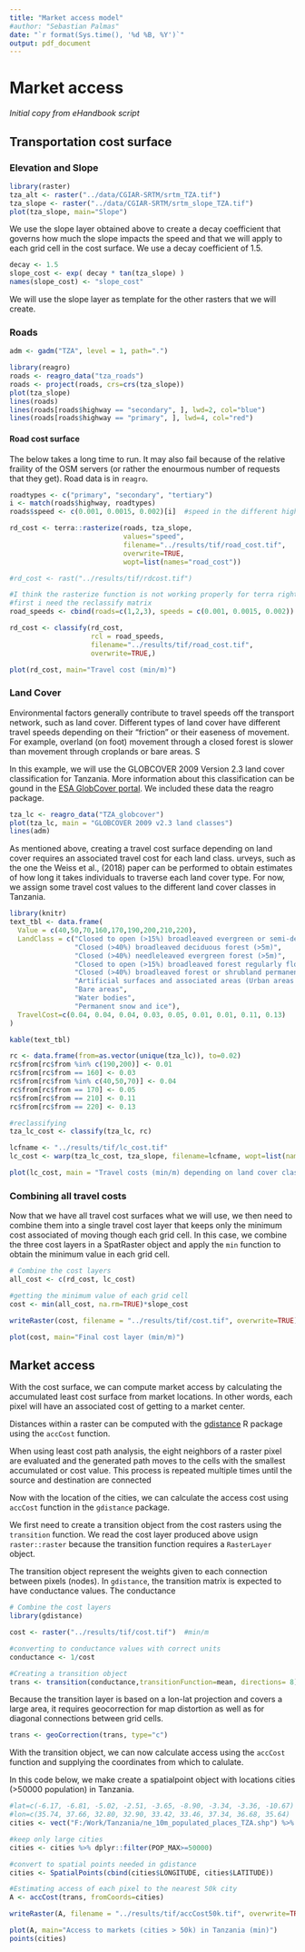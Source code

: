 ```yaml
---
title: "Market access model"
#author: "Sebastian Palmas"
date: "`r format(Sys.time(), '%d %B, %Y')`"
output: pdf_document
---
```


# Market access

*Initial copy from eHandbook script* 

## Transportation cost surface 
### Elevation and Slope

```r
library(raster)
tza_alt <- raster("../data/CGIAR-SRTM/srtm_TZA.tif")
tza_slope <- raster("../data/CGIAR-SRTM/srtm_slope_TZA.tif")
plot(tza_slope, main="Slope")
```

We use the slope layer obtained above to create a decay coefficient that governs how much the slope impacts the speed and that we will apply to each grid cell in the cost surface. We use a decay coefficient of 1.5.

```r
decay <- 1.5
slope_cost <- exp( decay * tan(tza_slope) )
names(slope_cost) <- "slope_cost"
```

We will use the slope layer as template for the other rasters that we will create.


### Roads

```r
adm <- gadm("TZA", level = 1, path=".")
```


```r
library(reagro)
roads <- reagro_data("tza_roads")
roads <- project(roads, crs=crs(tza_slope))
plot(tza_slope)
lines(roads)
lines(roads[roads$highway == "secondary", ], lwd=2, col="blue")
lines(roads[roads$highway == "primary", ], lwd=4, col="red")
```

#### Road cost surface

The below takes a long time to run. It may also fail because of the relative fraility of the OSM servers (or rather the enourmous number of requests that they get). Road data is in `reagro`.


```r
roadtypes <- c("primary", "secondary", "tertiary")
i <- match(roads$highway, roadtypes)
roads$speed <- c(0.001, 0.0015, 0.002)[i]  #speed in the different highways (min/m)

rd_cost <- terra::rasterize(roads, tza_slope,
                            values="speed",
                            filename="../results/tif/road_cost.tif",
                            overwrite=TRUE,
                            wopt=list(names="road_cost"))

#rd_cost <- rast("../results/tif/rdcost.tif")

#I think the rasterize function is not working properly for terra right now. I'll reclassify manually.
#first i need the reclassify matrix
road_speeds <- cbind(roads=c(1,2,3), speeds = c(0.001, 0.0015, 0.002))

rd_cost <- classify(rd_cost,
                    rcl = road_speeds,
                    filename="../results/tif/road_cost.tif",
                    overwrite=TRUE,)

plot(rd_cost, main="Travel cost (min/m)")
```


### Land Cover
Environmental factors generally contribute to travel speeds off the transport network, such as land cover. Different types of land cover have different travel speeds depending on their "friction" or their easeness of movement. For example, overland (on foot) movement through a closed forest is slower than movement through croplands or bare areas. S

In this example, we will use the GLOBCOVER 2009 Version 2.3 land cover classification for Tanzania. More information about this classification can be gound in the [ESA GlobCover portal](http://due.esrin.esa.int/page_globcover.php). We included these data the reagro package.

```r
tza_lc <- reagro_data("TZA_globcover")
plot(tza_lc, main = "GLOBCOVER 2009 v2.3 land classes")
lines(adm)
```

As mentioned above, creating a travel cost surface depending on land cover requires an associated travel cost for each land class. urveys, such as the one the Weiss et al., (2018) paper can be performed to obtain estimates of how long it takes individuals to traverse each land cover type. For now, we assign some travel cost values to the different land cover classes in Tanzania.

```r
library(knitr)
text_tbl <- data.frame(
  Value = c(40,50,70,160,170,190,200,210,220),
  LandClass = c("Closed to open (>15%) broadleaved evergreen or semi-deciduous forest (>5m)",
                "Closed (>40%) broadleaved deciduous forest (>5m)",
                "Closed (>40%) needleleaved evergreen forest (>5m)",
                "Closed to open (>15%) broadleaved forest regularly flooded (semi-permanently or temporarily) - Fresh or brackish water",
                "Closed (>40%) broadleaved forest or shrubland permanently flooded - Saline or brackish water",
                "Artificial surfaces and associated areas (Urban areas >50%)",
                "Bare areas",
                "Water bodies",
                "Permanent snow and ice"),
  TravelCost=c(0.04, 0.04, 0.04, 0.03, 0.05, 0.01, 0.01, 0.11, 0.13)
)

kable(text_tbl)
```

```r
rc <- data.frame(from=as.vector(unique(tza_lc)), to=0.02)
rc$from[rc$from %in% c(190,200)] <- 0.01
rc$from[rc$from == 160] <- 0.03
rc$from[rc$from %in% c(40,50,70)] <- 0.04
rc$from[rc$from == 170] <- 0.05
rc$from[rc$from == 210] <- 0.11
rc$from[rc$from == 220] <- 0.13

#reclassifying
tza_lc_cost <- classify(tza_lc, rc) 
```


```r
lcfname <- "../results/tif/lc_cost.tif"
lc_cost <- warp(tza_lc_cost, tza_slope, filename=lcfname, wopt=list(names="lc_cost"), overwrite=TRUE)
```


```r
plot(lc_cost, main = "Travel costs (min/m) depending on land cover class")
```


### Combining all travel costs

Now that we have all travel cost surfaces what we will use, we then need to combine them into a single travel cost layer that keeps only the minimum cost associated of moving though each grid cell. In this case, we combine the three cost layers in a SpatRaster object and apply the `min` function to obtain the minimum value in each grid cell.

```r
# Combine the cost layers
all_cost <- c(rd_cost, lc_cost)

#getting the minimum value of each grid cell
cost <- min(all_cost, na.rm=TRUE)*slope_cost

writeRaster(cost, filename = "../results/tif/cost.tif", overwrite=TRUE)

plot(cost, main="Final cost layer (min/m)")
```


## Market access

With the cost surface, we can compute market access by calculating the accumulated least cost surface from market locations. In other words, each pixel will have an associated cost of getting to a market center.

Distances within a raster can be computed with the [gdistance](https://cran.r-project.org/web/packages/gdistance/index.html) R package using the  `accCost` function.

When using least cost path analysis, the eight neighbors of a raster pixel are evaluated and the generated path moves to the cells with the smallest accumulated or cost value. This process is repeated multiple times until the source and destination are connected

Now with the location of the cities, we can calculate the access cost using `accCost` function in the `gdistance` package.

We first need to create a transition object from the cost rasters using the `transition` function. We read the cost layer produced above usign `raster::raster` because the transition function requires a `RasterLayer` object.

The transition object represent the weights given to each connection between pixels (nodes). In `gdistance`, the transition matrix is expected to have conductance values. The conductance

```r
# Combine the cost layers
library(gdistance)

cost <- raster("../results/tif/cost.tif")  #min/m

#converting to conductance values with correct units
conductance <- 1/cost

#Creating a transition object 
trans <- transition(conductance,transitionFunction=mean, directions= 8)
```
Because the transition layer is based on a lon-lat projection and covers a large area, it requires geocorrection for map distortion as well as for diagonal connections between grid cells.
```r
trans <- geoCorrection(trans, type="c")
```

With the transition object, we can now calculate access using the `accCost` function and supplying the coordinates from which to calulate.  

In this code below, we make create a spatialpoint object with locations cities (>50000 population) in Tanzania.

```r
#lat=c(-6.17, -6.81, -5.02, -2.51, -3.65, -8.90, -3.34, -3.36, -10.67)
#lon=c(35.74, 37.66, 32.80, 32.90, 33.42, 33.46, 37.34, 36.68, 35.64)
cities <- vect("F:/Work/Tanzania/ne_10m_populated_places_TZA.shp") %>% project(crs=crs(tza_slope)) %>% as.data.frame()

#keep only large cities
cities <- cities %>% dplyr::filter(POP_MAX>=50000)

#convert to spatial points needed in gdistance
cities <- SpatialPoints(cbind(cities$LONGITUDE, cities$LATITUDE))

#Estimating access of each pixel to the nearest 50k city
A <- accCost(trans, fromCoords=cities)

writeRaster(A, filename = "../results/tif/accCost50k.tif", overwrite=TRUE)

plot(A, main="Access to markets (cities > 50k) in Tanzania (min)")
points(cities)

```
